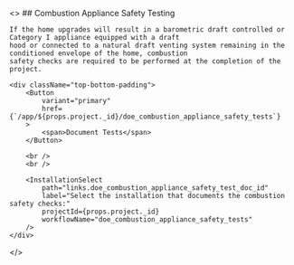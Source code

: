 <>
    ## Combustion Appliance Safety Testing

    If the home upgrades will result in a barometric draft controlled or Category I appliance equipped with a draft
    hood or connected to a natural draft venting system remaining in the conditioned envelope of the home, combustion
    safety checks are required to be performed at the completion of the project.

    <div className="top-bottom-padding">
        <Button
            variant="primary"
            href={`/app/${props.project._id}/doe_combustion_appliance_safety_tests`}
        >
            <span>Document Tests</span>
        </Button>

        <br />
        <br />

        <InstallationSelect
            path="links.doe_combustion_appliance_safety_test_doc_id"
            label="Select the installation that documents the combustion safety checks:"
            projectId={props.project._id}
            workflowName="doe_combustion_appliance_safety_tests"
        />
    </div>

</>
